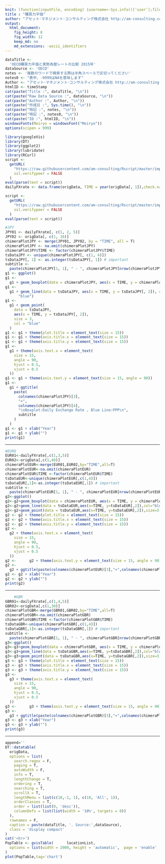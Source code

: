 ```yaml
---
knit: (function(inputFile, encoding) {username<-Sys.info()['user'];fileName<-'defaultPath.csv';pathToFile <-paste0('C:/Users/', username,'/Desktop/pathToCSV/');setwd(pathToFile);buf0<-read.csv(fileName,header = F,skip = 0,stringsAsFactor = F,check.names = F,fileEncoding = 'utf-8');timeStamp<-format(Sys.time(),'%Y-%m-%d-%H-%M-%S');rmarkdown::render(inputFile, encoding = encoding, output_file = paste0('C:/Users/',username,buf0[2,1],'charts/','am-consulting.co.jp-',timeStamp,'.html')) })
title : "購買力平価"
author: "アセット･マネジメント･コンサルティング株式会社 http://am-consulting.co.jp"
output: 
  html_document:
    fig_height: 8
    fig_width: 12
    keep_md: no
    md_extensions: -ascii_identifiers 
---
```

<link href="http://knowledgevault.saecanet.com/components/rmarkdown-html.css" rel="stylesheet"> 
<style>
.main-container {
	max-width: 1000px;
	margin-left: auto;
	margin-right: auto;
}
</style>
```r
dataTitle <-
  'OECD購買力平価と実勢為替レートの比較 2015年'
dataSource <- 'OECD'
notes <- '複数のワードで検索する際は半角スペースで区切ってください'
notes0 <- "表中、-9999はNAを意味します"
Author <- "アセット･マネジメント･コンサルティング株式会社 http://am-consulting.co.jp"
htmlID <- timeStamp
cat(paste("Title :", dataTitle, "\n"))
cat(paste("Raw Data Source :", dataSource, "\n"))
cat(paste("Author :", Author, "\n"))
cat(paste("作成日 :", Sys.time(), "\n"))
cat(paste("特記 :", notes, "\n"))
cat(paste("特記 :", notes0, "\n"))
cat(paste("ID :", htmlID, "\n"))
windowsFonts(Meiryo = windowsFont("Meiryo"))
options(scipen = 999)
```

```r
library(googleVis)
library(DT)
library(ggplot2)
library(lubridate)
library(RCurl)
script <-
  getURL(
    "https://raw.githubusercontent.com/am-consulting/Rscript/master/importFXRateFromFRED_major.r",
    ssl.verifypeer = FALSE
  )
eval(parse(text = script))
dailyFXrate <- data.frame(origData, TIME = year(origData[, 1]),check.names = F)

script <-
  getURL(
    "https://raw.githubusercontent.com/am-consulting/Rscript/master/importOECDPPP.r",
    ssl.verifypeer = FALSE
  )
eval(parse(text = script))
```

```r
#JPY
JPY01 <- dailyFXrate[, c(1, 2, 5)]
JPY02 <- origData[, c(1, 16)]
chimeraPlotJPY <- merge(JPY01, JPY02, by = "TIME", all = T)
chimeraPlotJPY <- na.omit(chimeraPlotJPY)
chimeraPlotJPY$TIME <- factor(chimeraPlotJPY$TIME)
tsDataJPY <- unique(chimeraPlotJPY[, c(1, 4)])
tsDataJPY[, 1] <- as.integer(tsDataJPY[, 1]) # important
subtitle <-
  paste(chimeraPlotJPY[1, 1], " - ", chimeraPlotJPY[nrow(chimeraPlotJPY), 1])
g1 <- ggplot()
g1 <-
  g1 + geom_boxplot(data = chimeraPlotJPY, aes(x = TIME, y = chimeraPlotJPY[, 3]))
g1 <-
  g1 + geom_line(data = tsDataJPY, aes(x = TIME, y = tsDataJPY[, 2]), col =
      "blue")
g1 <-
  g1 + geom_point(
    data = tsDataJPY,
    aes(x = TIME, y = tsDataJPY[, 2]),
    size = 3,
    col = "blue"
  )
g1 <- g1 + theme(plot.title = element_text(size = 15))
g1 <- g1 + theme(axis.title.x = element_text(size = 15))
g1 <- g1 + theme(axis.title.y = element_text(size = 15))
g1 <-
  g1 + theme(axis.text.x = element_text(
    size = 15,
    angle = 90,
    hjust = 0.5,
    vjust = 0.5
  ))
g1 <- g1 + theme(axis.text.y = element_text(size = 15, angle = 90))
g1 <-
  g1 + ggtitle(
    paste(
      colnames(chimeraPlotJPY)[3],
      "×",
      colnames(chimeraPlotJPY)[4],
      "\nBoxplot:Daily Exchange Rate , Blue Line:PPP\n",
      subtitle
    )
  )
g1 <- g1 + xlab("Year")
g1 <- g1 + ylab("")
print(g1)
```
<hr>
```r
#EURO
EUR01<-dailyFXrate[,c(1,3,5)]
EUR02<-origData[,c(1,48)]
chimeraPlotEUR<-merge(EUR01,EUR02,by="TIME",all=T)
chimeraPlotEUR<-na.omit(chimeraPlotEUR)
chimeraPlotEUR$TIME <-factor(chimeraPlotEUR$TIME)
tsDataEUR<-unique(chimeraPlotEUR[,c(1,4)])
tsDataEUR[,1]<-as.integer(tsDataEUR[,1]) # important
subtitle <-
  paste(chimeraPlotEUR[1, 1], " - ", chimeraPlotEUR[nrow(chimeraPlotEUR), 1])
g2<-ggplot()
g2<-g2+geom_boxplot(data = chimeraPlotEUR, aes(x = TIME, y = chimeraPlotEUR[, 3]))
g2<-g2+geom_line(data = tsDataEUR,aes(x=TIME, y=tsDataEUR[,2]),col="blue")
g2<-g2+geom_point(data = tsDataEUR,aes(x=TIME, y=tsDataEUR[,2]),size=3,col="blue")
g2 <- g2 + theme(plot.title = element_text(size = 15))
g2 <- g2 + theme(axis.title.x = element_text(size = 15))
g2 <- g2 + theme(axis.title.y = element_text(size = 15))
g2 <-
  g2 + theme(axis.text.x = element_text(
    size = 15,
    angle = 90,
    hjust = 0.5,
    vjust = 0.5
  ))
g2 <-      g2 + theme(axis.text.y = element_text(size = 15, angle = 90))
g2 <-
  g2 + ggtitle(paste(colnames(chimeraPlotEUR)[3],"×",colnames(chimeraPlotEUR)[4],"\nBoxplot:Daily Exchange Rate , Blue Line:PPP\n", subtitle))
g2 <- g2 + xlab("Year")
g2 <- g2 + ylab("")
print(g2)
```
<hr>
```r
    #GBR
GBR01<-dailyFXrate[,c(1,4,5)]
GBR02<-origData[,c(1,30)]
chimeraPlotGBR<-merge(GBR01,GBR02,by="TIME",all=T)
chimeraPlotGBR<-na.omit(chimeraPlotGBR)
chimeraPlotGBR$TIME <-factor(chimeraPlotGBR$TIME)
tsDataGBR<-unique(chimeraPlotGBR[,c(1,4)])
tsDataGBR[,1]<-as.integer(tsDataGBR[,1]) # important
subtitle <-
  paste(chimeraPlotGBR[1, 1], " - ", chimeraPlotGBR[nrow(chimeraPlotGBR), 1])
g3<-ggplot()
g3<-g3+geom_boxplot(data = chimeraPlotGBR, aes(x = TIME, y = chimeraPlotGBR[, 3]))
g3<-g3+geom_line(data = tsDataGBR,aes(x=TIME, y=tsDataGBR[,2]),col="blue")
g3<-g3+geom_point(data = tsDataGBR,aes(x=TIME, y=tsDataGBR[,2]),size=3,col="blue")
g3 <- g3 + theme(plot.title = element_text(size = 15))
g3 <- g3 + theme(axis.title.x = element_text(size = 15))
g3 <- g3 + theme(axis.title.y = element_text(size = 15))
g3 <-
  g3 + theme(axis.text.x = element_text(
    size = 15,
    angle = 90,
    hjust = 0.5,
    vjust = 0.5
  ))
g3 <-      g3 + theme(axis.text.y = element_text(size = 15, angle = 90))
g3 <-
  g3 + ggtitle(paste(colnames(chimeraPlotGBR)[3],"×",colnames(chimeraPlotGBR)[4],"\nBoxplot:Daily Exchange Rate , Blue Line:PPP\n", subtitle))
g3 <- g3 + xlab("Year")
g3 <- g3 + ylab("")
print(g3)
```
<hr>
```r
append=''
DT::datatable(
  origData,
  options = list(
    search.regex = F,
    paging = T,
    autoWidth = F,
    info = T,
    lengthChange = T,
    ordering = T,
    searching = T,
    scrollX = T,
    lengthMenu = list(c(10,-1, 1), c(10, 'All', 1)),
    orderClasses = T,
    order = list(list(0, 'desc')),
    columnDefs = list(list(width = '10%', targets = 0))
  ),
  rownames = F,
  caption = paste(dataTitle, '. Source:',dataSource),
  class = 'display compact'
)
cat('<hr>')
PopTable <- gvisTable(      locationList, 
  options = list(width = 2000, height = 'automatic',  page = 'enable' ,  pageSize=10)
)
plot(PopTable,tag='chart')
```